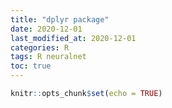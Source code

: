 ```yaml
---
title: "dplyr package"
date: 2020-12-01 
last_modified_at: 2020-12-01
categories: R
tags: R neuralnet
toc: true  
---
```


```r
knitr::opts_chunk$set(echo = TRUE)
```

